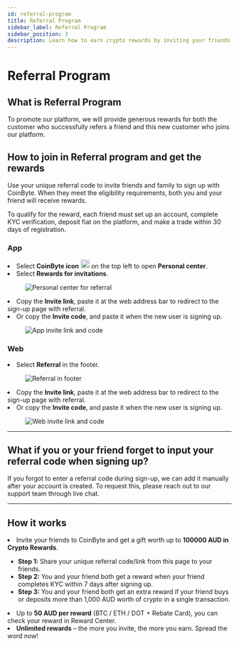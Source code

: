 ```yaml
---
id: referral-program
title: Referral Program
sidebar_label: Referral Program
sidebar_position: 3
description: Learn how to earn crypto rewards by inviting your friends to CoinByte through the referral program.
---
```



# Referral Program

## **What is Referral Program**

To promote our platform, we will provide generous rewards for both the customer who successfully refers a friend and this new customer who joins our platform.

## **How to join in Referral program and get the rewards**

Use your unique referral code to invite friends and family to sign up with CoinByte. When they meet the eligibility requirements, both you and your friend will receive rewards.

To qualify for the reward, each friend must set up an account, complete KYC verification, deposit fiat on the platform, and make a trade within 30 days of registration.

<Tabs>
<TabItem value="Mobile App" label="App">
<div style={{ marginTop: '2.5rem' }}></div>

### **App**

<div style={{ marginBottom: '1.5rem' }}></div>

<RoundStepList>
<li>Select <strong>CoinByte icon</strong> <img src={useBaseUrl('/img/general/logo_app.png')} alt="Icon" width="20" /> on the top left to open <strong>Personal center</strong>.</li>
<li>Select <strong>Rewards for invitations</strong>.</li>

<figure style={{ textAlign: 'center' }}>
   <img src={useBaseUrl('/img/user-guide/about-coinbyte/referral-program/1.png')} alt="Personal center for referral" style={{ width: 300 }} />
</figure>

<li>Copy the <strong>Invite link</strong>, paste it at the web address bar to redirect to the sign-up page with referral.</li>
<li>Or copy the <strong>Invite code</strong>, and paste it when the new user is signing up.</li>

<figure style={{ textAlign: 'center' }}>
  <img src={useBaseUrl('/img/user-guide/about-coinbyte/referral-program/2.png')} alt="App invite link and code" style={{ width: 300 }} />
</figure>
</RoundStepList>

</TabItem>

<TabItem value="Web Platform" label="Web">
<div style={{ marginTop: '2.5rem' }}></div>

### **Web**

<div style={{ marginBottom: '1.5rem' }}></div>

<RoundStepList>
<li>Select <strong>Referral</strong> in the footer.</li>

<figure style={{ textAlign: 'center' }}>
  <img src={useBaseUrl('/img/user-guide/about-coinbyte/referral-program/3.png')} alt="Referral in footer" style={{ width: 500 }} />
</figure>

<li>Copy the <strong>Invite link</strong>, paste it at the web address bar to redirect to the sign-up page with referral.</li>
<li>Or copy the <strong>Invite code</strong>, and paste it when the new user is signing up.</li>

<figure style={{ textAlign: 'center' }}>
  <img src={useBaseUrl('/img/user-guide/about-coinbyte/referral-program/4.png')} alt="Web invite link and code" style={{ width: 500 }} />
</figure>
</RoundStepList>

</TabItem>
</Tabs>

---

## **What if you or your friend forget to input your referral code when signing up?**

If you forgot to enter a referral code during sign-up, we can add it manually after your account is created. To request this, please reach out to our support team through live chat.

---

## **How it works**
<RoundStepList>
<li>Invite your friends to CoinByte and get a gift worth up to <strong>100000 AUD in Crypto Rewards</strong>.</li>
</RoundStepList>

<ul>
  <li><strong>Step 1:</strong> Share your unique referral code/link from this page to your friends.</li>
  <li><strong>Step 2:</strong> You and your friend both get a reward when your friend completes KYC within 7 days after signing up.</li>
  <li><strong>Step 3:</strong> You and your friend both get an extra reward if your friend buys or deposits more than 1,000 AUD worth of crypto in a single transaction.</li>
</ul>

<RoundStepList>
<li>Up to <strong>50 AUD per reward</strong> (BTC / ETH / DOT + Rebate Card), you can check your reward in Reward Center.</li>
<li><strong>Unlimited rewards</strong> – the more you invite, the more you earn. Spread the word now!</li>
</RoundStepList>
<RelatedArticles category="user-guide" />
